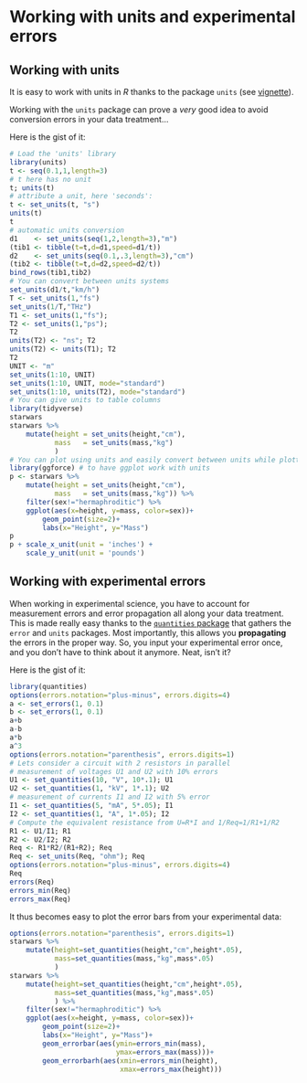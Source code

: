 # Working with units and experimental errors

## Working with units

It is easy to work with units in *R* thanks to the package `units` (see [vignette](https://r-quantities.github.io/units/articles/measurement_units_in_R.html#handling-data-with-units-in-r-the-units-package-1)).

Working with the `units` package can prove a *very* good idea to avoid conversion errors in your data treatment...

Here is the gist of it:

```r
# Load the 'units' library
library(units)
t <- seq(0.1,1,length=3)
# t here has no unit
t; units(t)
# attribute a unit, here 'seconds':
t <- set_units(t, "s") 
units(t)
t
# automatic units conversion
d1    <- set_units(seq(1,2,length=3),"m")
(tib1 <- tibble(t=t,d=d1,speed=d1/t))
d2    <- set_units(seq(0.1,.3,length=3),"cm")
(tib2 <- tibble(t=t,d=d2,speed=d2/t))
bind_rows(tib1,tib2)
# You can convert between units systems
set_units(d1/t,"km/h")
T <- set_units(1,"fs")
set_units(1/T,"THz")
T1 <- set_units(1,"fs"); 
T2 <- set_units(1,"ps");
T2
units(T2) <- "ns"; T2
units(T2) <- units(T1); T2
T2
UNIT <- "m"
set_units(1:10, UNIT)
set_units(1:10, UNIT, mode="standard")
set_units(1:10, units(T2), mode="standard")
# You can give units to table columns
library(tidyverse)
starwars
starwars %>% 
    mutate(height = set_units(height,"cm"),
           mass   = set_units(mass,"kg")
           )
# You can plot using units and easily convert between units while plotting
library(ggforce) # to have ggplot work with units
p <- starwars %>% 
    mutate(height = set_units(height,"cm"),
           mass   = set_units(mass,"kg")) %>% 
    filter(sex!="hermaphroditic") %>%
    ggplot(aes(x=height, y=mass, color=sex))+
        geom_point(size=2)+
        labs(x="Height", y="Mass")
p
p + scale_x_unit(unit = 'inches') +
    scale_y_unit(unit = 'pounds')
```


## Working with experimental errors

When working in experimental science, you have to account for measurement errors and error propagation all along your data treatment.
This is made really easy thanks to the [`quantities` package](https://github.com/r-quantities/quantities) that gathers the `error` and `units` packages. Most importantly, this allows you **propagating** the errors in the proper way. So, you input your experimental error once, and you don't have to think about it anymore. Neat, isn't it?

Here is the gist of it:

```r
library(quantities)
options(errors.notation="plus-minus", errors.digits=4)
a <- set_errors(1, 0.1)
b <- set_errors(1, 0.1)
a+b
a-b
a*b
a^3
options(errors.notation="parenthesis", errors.digits=1)
# Lets consider a circuit with 2 resistors in parallel
# measurement of voltages U1 and U2 with 10% errors
U1 <- set_quantities(10, "V", 10*.1); U1
U2 <- set_quantities(1, "kV", 1*.1); U2
# measurement of currents I1 and I2 with 5% error
I1 <- set_quantities(5, "mA", 5*.05); I1
I2 <- set_quantities(1, "A", 1*.05); I2
# Compute the equivalent resistance from U=R*I and 1/Req=1/R1+1/R2
R1 <- U1/I1; R1
R2 <- U2/I2; R2
Req <- R1*R2/(R1+R2); Req
Req <- set_units(Req, "ohm"); Req
options(errors.notation="plus-minus", errors.digits=4)
Req
errors(Req)
errors_min(Req)
errors_max(Req)
```

It thus becomes easy to plot the error bars from your experimental data:

```r
options(errors.notation="parenthesis", errors.digits=1)
starwars %>% 
    mutate(height=set_quantities(height,"cm",height*.05),
           mass=set_quantities(mass,"kg",mass*.05)
           )
starwars %>% 
    mutate(height=set_quantities(height,"cm",height*.05),
           mass=set_quantities(mass,"kg",mass*.05)
           ) %>% 
    filter(sex!="hermaphroditic") %>% 
    ggplot(aes(x=height, y=mass, color=sex))+
        geom_point(size=2)+
        labs(x="Height", y="Mass")+
        geom_errorbar(aes(ymin=errors_min(mass),
                          ymax=errors_max(mass)))+
        geom_errorbarh(aes(xmin=errors_min(height),
                           xmax=errors_max(height)))
```

